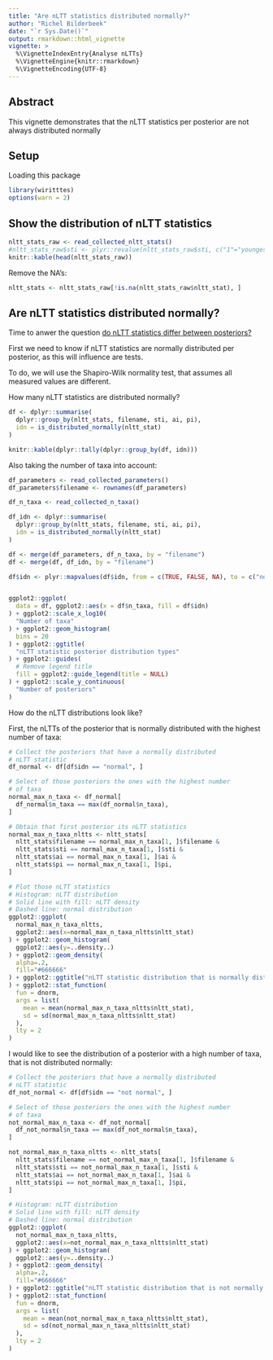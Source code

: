 ```yaml
---
title: "Are nLTT statistics distributed normally?"
author: "Richel Bilderbeek"
date: "`r Sys.Date()`"
output: rmarkdown::html_vignette
vignette: >
  %\VignetteIndexEntry{Analyse nLTTs}
  %\VignetteEngine{knitr::rmarkdown}
  %\VignetteEncoding{UTF-8}
---
```


## Abstract

This vignette demonstrates that the nLTT statistics
per posterior are not always distributed normally

## Setup

Loading this package

```r
library(wiritttes)
options(warn = 2)
```

## Show the distribution of nLTT statistics

```r
nltt_stats_raw <- read_collected_nltt_stats()
#nltt_stats_raw$sti <- plyr::revalue(nltt_stats_raw$sti, c("1"="youngest", "2"="oldest"))
knitr::kable(head(nltt_stats_raw))
```

Remove the NA's:

```r
nltt_stats <- nltt_stats_raw[!is.na(nltt_stats_raw$nltt_stat), ]
```

## Are nLTT statistics distributed normally?

Time to anwer the question [do nLTT statistics differ between posteriors?](https://github.com/richelbilderbeek/wiritttes/issues/103)

First we need to know if nLTT statistics are normally 
distributed per posterior, as this will influence are tests.

To do, we will use the Shapiro-Wilk normality test, that
assumes all measured values are different.

How many nLTT statistics are distributed normally?

```r
df <- dplyr::summarise(
  dplyr::group_by(nltt_stats, filename, sti, ai, pi),
  idn = is_distributed_normally(nltt_stat)
)

knitr::kable(dplyr::tally(dplyr::group_by(df, idn)))
```

Also taking the number of taxa into account:

```r
df_parameters <- read_collected_parameters()
df_parameters$filename <- rownames(df_parameters)

df_n_taxa <- read_collected_n_taxa()

df_idn <- dplyr::summarise(
  dplyr::group_by(nltt_stats, filename, sti, ai, pi),
  idn = is_distributed_normally(nltt_stat)
)

df <- merge(df_parameters, df_n_taxa, by = "filename")
df <- merge(df, df_idn, by = "filename")

df$idn <- plyr::mapvalues(df$idn, from = c(TRUE, FALSE, NA), to = c("normal", "not normal", "singular value"))


ggplot2::ggplot(
  data = df, ggplot2::aes(x = df$n_taxa, fill = df$idn)
) + ggplot2::scale_x_log10(
  "Number of taxa"
) + ggplot2::geom_histogram(
  bins = 20
) + ggplot2::ggtitle(
  "nLTT statistic posterior distribution types"
) + ggplot2::guides(
  # Remove legend title
  fill = ggplot2::guide_legend(title = NULL) 
) + ggplot2::scale_y_continuous(
  "Number of posteriors"
)
```

How do the nLTT distributions look like?

First, the nLTTs of the posterior that is normally
distributed with the highest number of taxa:

```r
# Collect the posteriors that have a normally distributed
# nLTT statistic
df_normal <- df[df$idn == "normal", ]

# Select of those posteriors the ones with the highest number
# of taxa
normal_max_n_taxa <- df_normal[
  df_normal$n_taxa == max(df_normal$n_taxa), 
]

# Obtain that first posterior its nLTT statistics
normal_max_n_taxa_nltts <- nltt_stats[ 
  nltt_stats$filename == normal_max_n_taxa[1, ]$filename & 
  nltt_stats$sti == normal_max_n_taxa[1, ]$sti & 
  nltt_stats$ai == normal_max_n_taxa[1, ]$ai & 
  nltt_stats$pi == normal_max_n_taxa[1, ]$pi, 
]

# Plot those nLTT statistics
# Histogram: nLTT distribution
# Solid line with fill: nLTT density
# Dashed line: normal distribution
ggplot2::ggplot(
  normal_max_n_taxa_nltts, 
  ggplot2::aes(x=normal_max_n_taxa_nltts$nltt_stat)
) + ggplot2::geom_histogram(
  ggplot2::aes(y=..density..)
) + ggplot2::geom_density(
  alpha=.2, 
  fill="#666666"
) + ggplot2::ggtitle("nLTT statistic distribution that is normally distributed"
) + ggplot2::stat_function(
  fun = dnorm, 
  args = list(
    mean = mean(normal_max_n_taxa_nltts$nltt_stat), 
    sd = sd(normal_max_n_taxa_nltts$nltt_stat)
  ), 
  lty = 2
)
```

I would like to see the distribution of a posterior with
a high number of taxa, that is not distributed normally:

```r
# Collect the posteriors that have a normally distributed
# nLTT statistic
df_not_normal <- df[df$idn == "not normal", ]

# Select of those posteriors the ones with the highest number
# of taxa
not_normal_max_n_taxa <- df_not_normal[
  df_not_normal$n_taxa == max(df_not_normal$n_taxa), 
]

not_normal_max_n_taxa_nltts <- nltt_stats[ 
  nltt_stats$filename == not_normal_max_n_taxa[1, ]$filename & 
  nltt_stats$sti == not_normal_max_n_taxa[1, ]$sti & 
  nltt_stats$ai == not_normal_max_n_taxa[1, ]$ai & 
  nltt_stats$pi == not_normal_max_n_taxa[1, ]$pi, 
]

# Histogram: nLTT distribution
# Solid line with fill: nLTT density
# Dashed line: normal distribution
ggplot2::ggplot(
  not_normal_max_n_taxa_nltts, 
  ggplot2::aes(x=not_normal_max_n_taxa_nltts$nltt_stat)
) + ggplot2::geom_histogram(
  ggplot2::aes(y=..density..)
) + ggplot2::geom_density(
  alpha=.2, 
  fill="#666666"
) + ggplot2::ggtitle("nLTT statistic distribution that is not normally distributed"
) + ggplot2::stat_function(
  fun = dnorm, 
  args = list(
    mean = mean(not_normal_max_n_taxa_nltts$nltt_stat), 
    sd = sd(not_normal_max_n_taxa_nltts$nltt_stat)
  ), 
  lty = 2
)
```


